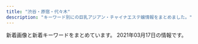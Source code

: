 ```yaml
---
title: "渋谷・原宿・代々木"
description: "キーワード別にの巨乳アジアン・チャイナエステ嬢情報をまとめました。"
---
```


新着画像と新着キーワードをまとめています。
2021年03月17日の情報です。

<DmmAffiliateIns />
<KeywordTable
  shops={
    [
    {
        "img_links": [
            "http://awaawa-fairy.work/img/st4.png",
            "http://awaawa-fairy.work/sp/img/sta28.png",
            "http://awaawa-fairy.work/sp/img/sys.jpg",
            "http://awaawa-fairy.work/sp/img/p-29.png",
            "http://awaawa-fairy.work/sp/img/sta15.png",
            "http://awaawa-fairy.work/sp/img/mv.jpg",
            "http://awaawa-fairy.work/img/st22.png",
            "http://awaawa-fairy.work/sp/img/sta27.png",
            "http://awaawa-fairy.work/sp/img/sta17.png",
            "http://awaawa-fairy.work/img/st17.png",
            "http://awaawa-fairy.work/sp/img/sta18.png",
            "http://awaawa-fairy.work/sp/img/sta22.png",
            "http://awaawa-fairy.work/img/st28.png",
            "http://awaawa-fairy.work/sp/img/pic.jpg",
            "http://awaawa-fairy.work/sp/img/info.jpg",
            "http://awaawa-fairy.work/img/sta18.png",
            "http://awaawa-fairy.work/sp/img/add.jpg",
            "http://awaawa-fairy.work/sp/img/t-t.jpg",
            "http://awaawa-fairy.work/img/bottom.png",
            "http://awaawa-fairy.work/sp/img/tit.jpg",
            "http://awaawa-fairy.work/img/st27.png",
            "http://awaawa-fairy.work/sp/img/p-26.png",
            "http://awaawa-fairy.work/sp/img/time.jpg",
            "http://awaawa-fairy.work/img/st26.png",
            "http://awaawa-fairy.work/img/sta15.png",
            "http://awaawa-fairy.work/sp/img/t-o.jpg",
            "http://awaawa-fairy.work/sp/img/sta26.png",
            "http://awaawa-fairy.work/img/sta28.png",
            "http://awaawa-fairy.work/sp/img/line.jpg",
            "http://awaawa-fairy.work/img/st18.png",
            "http://awaawa-fairy.work/img/st15.png",
            "http://awaawa-fairy.work/img/st018.png",
            "http://awaawa-fairy.work/img/mo.png",
            "http://awaawa-fairy.work/sp/img/p-27.png",
            "http://awaawa-fairy.work/img/head.png",
            "http://awaawa-fairy.work/sp/img/t-s.jpg",
            "http://awaawa-fairy.work/sp/img/sta29.png",
            "http://awaawa-fairy.work/sp/img/pc.jpg",
            "http://awaawa-fairy.work/img/st29.png",
            "http://awaawa-fairy.work/sp/img/tel.jpg",
            "http://awaawa-fairy.work/img/sta29.png",
            "http://awaawa-fairy.work/img/sta22.png",
            "http://awaawa-fairy.work/img/sta26.png",
            "http://awaawa-fairy.work/sp/img/t-a.jpg",
            "http://awaawa-fairy.work/img/st017.png",
            "http://awaawa-fairy.work/img/nos.png",
            "http://awaawa-fairy.work/sp/img/botton.jpg",
            "http://awaawa-fairy.work/sp/img/p-15.png",
            "http://awaawa-fairy.work/sp/img/t-r.jpg",
            "http://awaawa-fairy.work/img/sta27.png",
            "http://awaawa-fairy.work/img/sta17.png"
        ],
        "station": "JR\u6e0b\u8c37\u99c5\u897f\u53e3",
        "url": "http://awaawa-fairy.work/",
        "keywords": {
            "E": 2,
            "C": 17,
            "F": 1,
            "86": 3,
            "87": 5,
            "88": 5,
            "85": 4,
            "D": 4
        },
        "name": "\u6ce1\u6ce1\u30d5\u30a7\u30a2\u30ea\u30fc"
    },
    {
        "name": "Angel",
        "url": "http://angel.est.cm/",
        "keywords": {
            "88": 2,
            "87": 6,
            "E": 4,
            "C": 2,
            "86": 6,
            "D": 8
        },
        "station": "JR\u6e0b\u8c37\u99c5\u5bae\u76ca\u5742\u53e3",
        "img_links": [
            "http://angel.est.cm/photos/sites/23/2019/05/2019051010094757.jpg",
            "http://angel.est.cm/img/footer.png",
            "http://angel.est.cm/img/r2.jpg",
            "http://angel.est.cm/photos/sites/23/2019/05/2019051010094759.jpg",
            "http://angel.est.cm/img/r4.jpg",
            "http://angel.est.cm/img/r3.jpg",
            "http://angel.est.cm/img/r1.jpg",
            "http://angel.est.cm/img/top.png",
            "http://angel.est.cm/photos/sites/23/2019/05/2019051010094797.jpg",
            "http://angel.est.cm/photos/sites/23/2016/08/staff2.jpg",
            "http://angel.est.cm/photos/sites/23/2018/10/2018100318475591.jpg",
            "http://angel.est.cm/photos/sites/23/2019/11/2019110102361631.jpg",
            "http://angel.est.cm/photos/sites/23/2019/05/2019051010094748.jpg"
        ]
    },
    {
        "name": "Honey",
        "img_links": [
            "http://www.sarara-es.xyz/images/pick.png",
            "http://www.sarara-es.xyz/images/shop/shop01.jpg",
            "http://www.sarara-es.xyz/images/shop/shop03.jpg",
            "http://www.sarara-es.xyz/images/shop/shop04.jpg",
            "http://www.sarara-es.xyz/files/004.jpg",
            "http://www.sarara-es.xyz/files/003.jpg",
            "http://www.sarara-es.xyz/images/news.png",
            "http://www.sarara-es.xyz/images/r1.jpg",
            "http://www.sarara-es.xyz/images/r5.jpg",
            "http://www.sarara-es.xyz/files/006.jpg",
            "http://www.sarara-es.xyz/images/r4.jpg",
            "http://www.sarara-es.xyz/images/top.png",
            "http://www.sarara-es.xyz/images/bj2.jpg",
            "http://www.sarara-es.xyz/files/002.jpg",
            "http://www.sarara-es.xyz/images/s_staff.png",
            "http://www.sarara-es.xyz/images/face.png",
            "http://www.sarara-es.xyz/images/r2.jpg",
            "http://www.sarara-es.xyz/files/005.jpg",
            "http://www.sarara-es.xyz/images/end.png",
            "http://www.sarara-es.xyz/images/shop/shop02.jpg",
            "http://www.sarara-es.xyz/files/001.jpg",
            "http://www.sarara-es.xyz/images/s_link.png"
        ],
        "url": "http://www.sarara-es.xyz",
        "station": "JR\u6e0b\u8c37\u99c5\u30cf\u30c1\u516c\u53e3",
        "keywords": {
            "C": 3,
            "87": 1,
            "D": 3,
            "85": 3,
            "86": 2
        }
    },
    {
        "url": "http://www.kaede-es.club/",
        "keywords": {},
        "station": "JR\u4ee3\u3005\u6728\u99c5",
        "img_links": [
            "http://www.kaede-es.club/images/shop/DSC_0998-199x300.jpg",
            "http://www.kaede-es.club/images/staff/2/momo.jpg",
            "http://www.kaede-es.club/images/shop/DSC_0087-221x300.jpg",
            "http://www.kaede-es.club/images/index-tiba_09.jpg",
            "http://www.kaede-es.club/images/staff/6.jpg",
            "http://www.kaede-es.club/images/nav/nav-staff.jpg",
            "http://www.kaede-es.club/images/staff/neinei2.jpg",
            "http://www.kaede-es.club/images/staff/2/nana.jpg",
            "http://www.kaede-es.club/images/nav/nav-sys.jpg",
            "http://www.kaede-es.club/images/staff/miki.jpg",
            "http://www.kaede-es.club/psd/off2-1.jpg",
            "http://www.kaede-es.club/css/2.jpeg",
            "http://www.kaede-es.club/psd/off32.jpg",
            "http://www.kaede-es.club/images/staff/4/yuyu2.jpg",
            "http://www.kaede-es.club/images/index-tiba_04.jpg",
            "http://www.kaede-es.club/images/index-tiba_02.jpg",
            "http://www.kaede-es.club/images/staff/4/sati.jpg",
            "http://www.kaede-es.club/images/t-off-ico.jpg",
            "http://www.kaede-es.club/images/staff/2/7.jpg",
            "http://www.kaede-es.club/images/staff/2/miki.jpg",
            "http://www.kaede-es.club/images/nav/nav-job.jpg",
            "http://www.kaede-es.club/images/shop/DSC_0086-300x199.jpg",
            "http://www.kaede-es.club/images/index-tiba_10.jpg",
            "http://www.kaede-es.club/images/20200928173241.png",
            "http://www.kaede-es.club/images/index-tiba_13.jpg"
        ],
        "name": "\u6953"
    },
    {
        "station": "JR\u6e0b\u8c37\u99c5",
        "url": "http://www.aixin.co.jp/",
        "img_links": [
            "http://www.aixin.co.jp/images/staff/chiemi/chiemi.jpg",
            "http://www.aixin.co.jp/images/staff/mika2/2.png",
            "http://www.aixin.co.jp/images/staff/mika2/1.png",
            "http://www.aixin.co.jp/images/map/google.png",
            "http://www.aixin.co.jp/images/staff/ayaka/ayaka.jpg",
            "http://www.aixin.co.jp/images/staff/miki/2.jpg",
            "http://www.aixin.co.jp/images/top_pic/top2.jpg",
            "http://www.aixin.co.jp/images/costume/7.png",
            "http://www.aixin.co.jp/images/staff/yuzu/2.jpg",
            "http://www.aixin.co.jp/images/staff/ayaka/1.jpg",
            "http://www.aixin.co.jp/images/staff/ran/ran.png",
            "http://www.aixin.co.jp/images/staff/ruru2/2.jpg",
            "http://www.aixin.co.jp/images/top/top.jpg",
            "http://www.aixin.co.jp/images/staff/ruri2/ruri2.png",
            "http://www.aixin.co.jp/images/staff/rara/rara.png",
            "http://www.aixin.co.jp/images/staff/mirai/mirai.png",
            "http://www.aixin.co.jp/images/staff/eri/eri.png",
            "http://www.aixin.co.jp/images/price/long.jpg",
            "http://www.aixin.co.jp/images/costume/3.png",
            "http://www.aixin.co.jp/images/wanted/wanted.png",
            "http://www.aixin.co.jp/images/staff/miharu/miharu.png",
            "http://www.aixin.co.jp/images/price/aroma.jpg",
            "http://www.aixin.co.jp/images/staff/miya/1.jpg",
            "http://www.aixin.co.jp/images/staff/miki/miki.jpg",
            "http://www.aixin.co.jp/images/price/tokusen.jpg",
            "http://www.aixin.co.jp/images/costume/1.png",
            "http://www.aixin.co.jp/images/staff/yui2/yui2.png",
            "http://www.aixin.co.jp/images/staff/mika2/mika2.png",
            "http://www.aixin.co.jp/images/staff/haruka2/haruka2.png",
            "http://www.aixin.co.jp/images/price/hirou.jpg",
            "http://www.aixin.co.jp/images/staff/mimi2/mimi2.png",
            "http://www.aixin.co.jp/images/staff/ruru2/ruru2.jpg",
            "http://www.aixin.co.jp/images/staff/akane/akane.png",
            "http://www.aixin.co.jp/images/staff/aki/aki.png",
            "http://www.aixin.co.jp/images/staff/koko/koko.png",
            "http://www.aixin.co.jp/images/costume/6.png",
            "http://www.aixin.co.jp/images/staff/miya/miya.jpg",
            "http://www.aixin.co.jp/images/staff/yuzu/yuzu.jpg",
            "http://www.aixin.co.jp/images/staff/chiemi/1.jpg",
            "http://www.aixin.co.jp/images/costume/2.png",
            "http://www.aixin.co.jp/images/costume/4.png"
        ],
        "name": "\u30a2\u30a4\u30b7\u30f3",
        "keywords": {}
    },
    {
        "station": "JR\u6e0b\u8c37\u99c5\u6771\u53e3",
        "keywords": {
            "C": 19,
            "86": 12,
            "85": 4,
            "D": 24,
            "87": 8,
            "83": 4
        },
        "img_links": [
            "http://kokoronosato.tyo.cm/images/themes/pink/s_staff.png",
            "http://menlog.net/link/menlog8831.jpg",
            "http://kokoronosato.tyo.cm/link/e0016.jpg",
            "http://kokoronosato.tyo.cm/images/themes/pink/line.png",
            "http://kokoronosato.tyo.cm/images/room2.jpg",
            "http://kokoronosato.tyo.cm/images/themes/pink/s_pickup.png",
            "http://kokoronosato.tyo.cm/link/esthelove88-31.jpg",
            "http://kokoronosato.tyo.cm/photos/sites/15/2020/08/2020082205443766.jpg",
            "http://kokoronosato.tyo.cm/images/themes/pink/no1.png",
            "http://kokoronosato.tyo.cm/photos/sites/15/2019/07/2019072809470568.jpg",
            "http://kokoronosato.tyo.cm/photos/sites/15/2020/08/2020082203135850.jpg",
            "http://kokoronosato.tyo.cm/images/themes/pink/mobile.jpg",
            "http://kokoronosato.tyo.cm/photos/sites/15/2020/08/2020082205444661.jpg",
            "http://kokoronosato.tyo.cm/photos/sites/15/2019/07/2019072809445954.jpg",
            "http://kokoronosato.tyo.cm/link/8831.jpg",
            "http://kokoronosato.tyo.cm/images/themes/pink/s_news.png",
            "http://kokoronosato.tyo.cm/images/themes/pink/s_link.png",
            "http://kokoronosato.tyo.cm/photos/sites/15/2019/07/2019072809465934.jpg",
            "http://kokoronosato.tyo.cm/images/room3.jpg",
            "http://kokoronosato.tyo.cm/images/themes/pink/s_newface.png",
            "http://kokoronosato.tyo.cm/link/walker88.jpg",
            "http://kokoronosato.tyo.cm/photos/sites/15/2020/08/2020082205444313.jpg",
            "http://kokoronosato.tyo.cm/link/massage-de_88_31.jpg",
            "http://kokoronosato.tyo.cm/images/themes/pink/r3.jpg",
            "http://kokoronosato.tyo.cm/link/88x31b.jpg",
            "http://kokoronosato.tyo.cm/images/themes/pink/s_ranking.png",
            "http://kokoronosato.tyo.cm/images/room4.jpg",
            "http://kokoronosato.tyo.cm/photos/sites/15/2019/07/2019072809450776.jpg",
            "http://kokoronosato.tyo.cm/images/room1.jpg",
            "http://kokoronosato.tyo.cm/images/themes/pink/no2.png",
            "http://kokoronosato.tyo.cm/photos/sites/15/2020/08/2020082203150030.jpg"
        ],
        "name": "\u68ee\u306e\u9999",
        "url": "http://kokoronosato.tyo.cm/"
    },
    {
        "img_links": [
            "http://www.ogon.work/staff/yuki1.jpg",
            "http://www.ogon.work/staff/ayumi2.jpg",
            "http://www.ogon.work/img/bana02.jpg",
            "http://www.ogon.work/img/icon/new.jpg",
            "http://www.ogon.work/img/contentsbottom.png",
            "http://www.ogon.work/staff/ayumi1.jpg",
            "http://www.ogon.work/staff/yuki2.jpg",
            "http://www.ogon.work/img/interior.jpg",
            "http://www.ogon.work/img/s/s_qa.png",
            "http://www.ogon.work/staff/hana1.jpg",
            "http://www.ogon.work/staff/momo1.jpg",
            "http://www.ogon.work/staff/ayumi3.jpg",
            "http://www.ogon.work/img/bana03.jpg",
            "http://www.ogon.work/staff/tina1.jpg",
            "http://www.ogon.work/staff/sara1.jpg"
        ],
        "station": "JR\u6e0b\u8c37\u99c5\u30cf\u30c1\u516c\u53e3",
        "name": "\u9ec4\u91d1\u6d77\u5cb8",
        "keywords": {
            "83": 13,
            "84": 29,
            "E": 6,
            "87": 13,
            "C": 53,
            "86": 13,
            "D": 18,
            "85": 13
        },
        "url": "http://www.ogon.work/"
    },
    {
        "keywords": {},
        "img_links": [
            "http://www.e-god.work/img/koko1.jpg",
            "http://www.e-god.work/images/line.png",
            "http://www.e-god.work/images/tel.jpg",
            "http://www.e-god.work/images/sys1.jpg",
            "http://www.e-god.work/img/zb.jpg",
            "http://www.e-god.work/images/head.jpg",
            "http://www.e-god.work/images/4.jpg",
            "http://www.e-god.work/images/2.jpg",
            "http://www.e-god.work/images/1.jpg",
            "http://www.e-god.work/img/eri1.jpg",
            "http://www.e-god.work/img/koko2.jpg",
            "http://www.e-god.work/images/mobile.jpg",
            "http://www.e-god.work/img/yuki1.jpg",
            "http://www.e-god.work/images/ais.jpg",
            "http://www.e-god.work/images/sys2.jpg",
            "http://www.e-god.work/images/int2.jpg",
            "http://www.e-god.work/images/info.jpg",
            "http://www.e-god.work/images/int1.jpg",
            "http://www.e-god.work/images/staff_t.jpg",
            "http://www.e-god.work/images/interior_t.jpg",
            "http://www.e-god.work/images/news.jpg"
        ],
        "name": "\u30b9\u30ef\u30f3",
        "station": "JR\u6e0b\u8c37\u99c5\u30cf\u30c1\u516c\u53e3",
        "url": "http://www.e-god.work/"
    }
]
}
/>
<DmmAffiliateScript />
